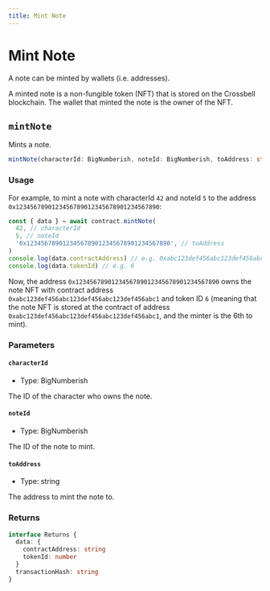 ```yaml
---
title: Mint Note
---
```


# Mint Note

A note can be minted by wallets (i.e. addresses).

A minted note is a non-fungible token (NFT) that is stored on the Crossbell blockchain. The wallet that minted the note is the owner of the NFT.

## `mintNote`

Mints a note.

```ts
mintNote(characterId: BigNumberish, noteId: BigNumberish, toAddress: string, overrides?: Overrides): Promise<Result<{ contractAddress: string; tokenId: number; }, true>>
```

### Usage

For example, to mint a note with characterId `42` and noteId `5` to the address `0x1234567890123456789012345678901234567890`:

```ts
const { data } = await contract.mintNote(
  42, // characterId
  5, // noteId
  '0x1234567890123456789012345678901234567890', // toAddress
)
console.log(data.contractAddress) // e.g. 0xabc123def456abc123def456abc123def456abc1
console.log(data.tokenId) // e.g. 6
```

Now, the address `0x1234567890123456789012345678901234567890` owns the note NFT with contract address `0xabc123def456abc123def456abc123def456abc1` and token ID `6` (meaning that the note NFT is stored at the contract of address `0xabc123def456abc123def456abc123def456abc1`, and the minter is the 6th to mint).

### Parameters

#### `characterId`

- Type: BigNumberish

The ID of the character who owns the note.

#### `noteId`

- Type: BigNumberish

The ID of the note to mint.

#### `toAddress`

- Type: string

The address to mint the note to.

### Returns

```ts
interface Returns {
  data: {
    contractAddress: string
    tokenId: number
  }
  transactionHash: string
}
```
